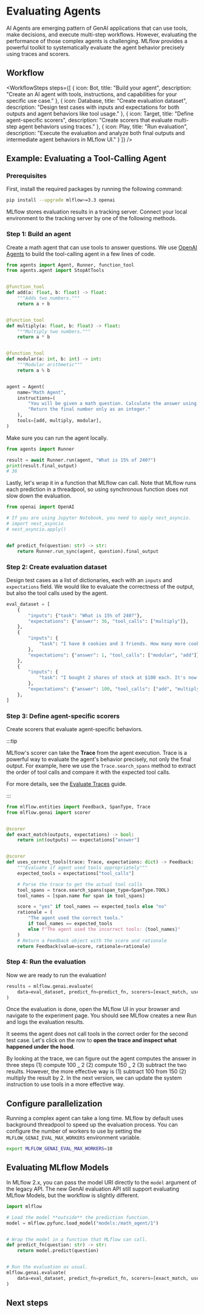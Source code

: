 
# Evaluating Agents

AI Agents are emerging pattern of GenAI applications that can use tools, make decisions, and execute multi-step workflows. However, evaluating the performance of those complex agents is challenging. MLflow provides a powerful toolkit to systematically evaluate the agent behavior precisely using traces and scorers.

<ImageBox src="/images/mlflow-3/eval-monitor/agent-evaluation-hero.png" alt="Agent Evaluation" width="95%"/>

## Workflow

<WorkflowSteps
  steps={[
    {
      icon: Bot,
      title: "Build your agent",
      description: "Create an AI agent with tools, instructions, and capabilities for your specific use case."
    },
    {
      icon: Database,
      title: "Create evaluation dataset",
      description: "Design test cases with inputs and expectations for both outputs and agent behaviors like tool usage."
    },
    {
      icon: Target,
      title: "Define agent-specific scorers",
      description: "Create scorers that evaluate multi-step agent behaviors using traces."
    },
    {
      icon: Play,
      title: "Run evaluation",
      description: "Execute the evaluation and analyze both final outputs and intermediate agent behaviors in MLflow UI."
    }
  ]}
/>

## Example: Evaluating a Tool-Calling Agent

### Prerequisites

First, install the required packages by running the following command:

```bash
pip install --upgrade mlflow>=3.3 openai
```

MLflow stores evaluation results in a tracking server. Connect your local environment to the tracking server by one of the following methods.

<ServerSetup />

### Step 1: Build an agent

Create a math agent that can use tools to answer questions. We use [OpenAI Agents](/genai/tracing/integrations/listing/openai-agent) to build the tool-calling agent in a few lines of code.

```python
from agents import Agent, Runner, function_tool
from agents.agent import StopAtTools


@function_tool
def add(a: float, b: float) -> float:
    """Adds two numbers."""
    return a + b


@function_tool
def multiply(a: float, b: float) -> float:
    """Multiply two numbers."""
    return a * b


@function_tool
def modular(a: int, b: int) -> int:
    """Modular arithmetic"""
    return a % b


agent = Agent(
    name="Math Agent",
    instructions=(
        "You will be given a math question. Calculate the answer using the given calculator tools. "
        "Return the final number only as an integer."
    ),
    tools=[add, multiply, modular],
)
```

Make sure you can run the agent locally.

```python
from agents import Runner

result = await Runner.run(agent, "What is 15% of 240?")
print(result.final_output)
# 36
```

Lastly, let's wrap it in a function that MLflow can call. Note that MLflow runs each prediction in a threadpool,
so using synchronous function does not slow down the evaluation.

```python
from openai import OpenAI

# If you are using Jupyter Notebook, you need to apply nest_asyncio.
# import nest_asyncio
# nest_asyncio.apply()


def predict_fn(question: str) -> str:
    return Runner.run_sync(agent, question).final_output
```

### Step 2: Create evaluation dataset

Design test cases as a list of dictionaries, each with an `inputs` and `expectations` field. We would like to evaluate the correctness of the output, but also the tool calls used by the agent.

```python
eval_dataset = [
    {
        "inputs": {"task": "What is 15% of 240?"},
        "expectations": {"answer": 36, "tool_calls": ["multiply"]},
    },
    {
        "inputs": {
            "task": "I have 8 cookies and 3 friends. How many more cookies should I buy to share equally?"
        },
        "expectations": {"answer": 1, "tool_calls": ["modular", "add"]},
    },
    {
        "inputs": {
            "task": "I bought 2 shares of stock at $100 each. It's now worth $150. How much profit did I make?"
        },
        "expectations": {"answer": 100, "tool_calls": ["add", "multiply"]},
    },
]
```

### Step 3: Define agent-specific scorers

Create scorers that evaluate agent-specific behaviors.

:::tip

MLflow's scorer can take the **Trace** from the agent execution. Trace is a powerful way to evaluate the agent's behavior precisely, not only the final output. For example, here we use the <APILink fn="mlflow.entities.Trace.search_spans">`Trace.search_spans`</APILink> method to extract the order of tool calls and compare it with the expected tool calls.

For more details, see the <ins>[Evaluate Traces](/genai/eval-monitor/running-evaluation/traces)</ins> guide.

:::

```python
from mlflow.entities import Feedback, SpanType, Trace
from mlflow.genai import scorer


@scorer
def exact_match(outputs, expectations) -> bool:
    return int(outputs) == expectations["answer"]


@scorer
def uses_correct_tools(trace: Trace, expectations: dict) -> Feedback:
    """Evaluate if agent used tools appropriately"""
    expected_tools = expectations["tool_calls"]

    # Parse the trace to get the actual tool calls
    tool_spans = trace.search_spans(span_type=SpanType.TOOL)
    tool_names = [span.name for span in tool_spans]

    score = "yes" if tool_names == expected_tools else "no"
    rationale = (
        "The agent used the correct tools."
        if tool_names == expected_tools
        else f"The agent used the incorrect tools: {tool_names}"
    )
    # Return a Feedback object with the score and rationale
    return Feedback(value=score, rationale=rationale)
```

### Step 4: Run the evaluation

Now we are ready to run the evaluation!

```python
results = mlflow.genai.evaluate(
    data=eval_dataset, predict_fn=predict_fn, scorers=[exact_match, uses_correct_tools]
)
```

Once the evaluation is done, open the MLflow UI in your browser and navigate to the experiment page. You should see MLflow creates a new Run and logs the evaluation results.

<ImageBox src="/images/mlflow-3/eval-monitor/agent-evaluation-result.png" alt="Agent Evaluation" width="95%"/>

It seems the agent does not call tools in the correct order for the second test case. Let's click on the row to **open the trace and inspect what happened under the hood**.

<ImageBox src="/images/mlflow-3/eval-monitor/agent-evaluation-trace.png" alt="Agent Evaluation" width="95%"/>

By looking at the trace, we can figure out the agent computes the answer in three steps (1) compute 100 _ 2 (2) compute 150 _ 2 (3) subtract the two results. However, the more effective way is (1) subtract 100 from 150 (2) multiply the result by 2. In the next version, we can update the system instruction to use tools in a more effective way.

## Configure parallelization

Running a complex agent can take a long time. MLflow by default uses background threadpool to speed up the evaluation process. You can configure the number of workers to use by setting the `MLFLOW_GENAI_EVAL_MAX_WORKERS` environment variable.

```bash
export MLFLOW_GENAI_EVAL_MAX_WORKERS=10
```

## Evaluating MLflow Models

In MLflow 2.x, you can pass the model URI directly to the `model` argument of the legacy <APILink fn="mlflow.evaluate" /> API. The new GenAI evaluation API still support evaluating MLflow Models, but the workflow is slightly different.

```python
import mlflow

# Load the model **outside** the prediction function.
model = mlflow.pyfunc.load_model("models:/math_agent/1")


# Wrap the model in a function that MLflow can call.
def predict_fn(question: str) -> str:
    return model.predict(question)


# Run the evaluation as usual.
mlflow.genai.evaluate(
    data=eval_dataset, predict_fn=predict_fn, scorers=[exact_match, uses_correct_tools]
)
```

## Next steps

<TilesGrid>
  <TileCard
    icon={Code}
    iconSize={48}
    title="Customize Scorers"
    description="Build advanced evaluation criteria and metrics specifically designed for agent behaviors and tool usage patterns."
    href="/genai/eval-monitor/scorers"
    linkText="Create custom scorers →"
    containerHeight={64}
  />
  <TileCard
    icon={Activity}
    iconSize={48}
    title="Evaluate Production Traces"
    description="Analyze real agent executions in production environments to understand performance and identify improvement opportunities."
    href="/genai/eval-monitor/running-evaluation/traces"
    linkText="Analyze traces →"
    containerHeight={64}
  />
  <TileCard
    icon={MessageSquare}
    iconSize={48}
    title="Collect User Feedback"
    description="Gather human feedback on agent performance to create training data and improve evaluation accuracy."
    href="/genai/assessments/feedback"
    linkText="Start collecting →"
    containerHeight={64}
  />
</TilesGrid>
